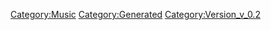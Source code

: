 {{Music
 |Name=恋はドッグファイト （FIRST LIVE in アトランティスドーム）
 |ID=66
 |Cov=64
 |Cd=10
 |Nam=64
 |Div=64
 |Ma=2
 |SerieId=2
 |SerieLogoId=2
 |WavId=64
 |VariationId=0
 |Dsc=64
 |Strt=10
 |ValkyrieBattle=1
 |ValkyrieIntro=1
 |ValkyrieIntroSky=1
 |DivaSolo=1
 |DivaMulti=1
 |Exp=2
 |OfficialName=恋はドッグファイト （FIRST LIVE in アトランティスドーム）
 |VocalName=ランカ・リー＝中島愛
 |Description=作品：劇場版マクロスF〜サヨナラノツバサ〜<br /><br />歌手：ランカ・リー＝中島愛<br /><br />作詞：黒河影次<br />作曲：菅野よう子
 |StoryTitle=
 |StoryDesc=
 |BuyURL=http://recochoku.jp/song/S21025879/single?ds=1004680147
 |BannerId=0
 |AnmStoreURL=
}}
[[Category:Music]]
[[Category:Generated]]
[[Category:Version_v_0.2]]
